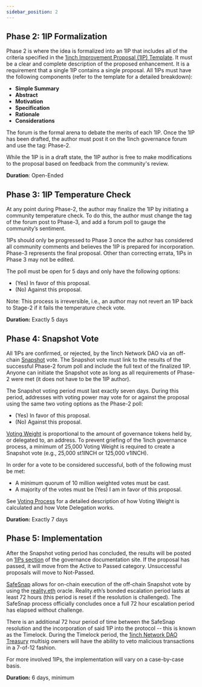 ```yaml
---
sidebar_position: 2
---
```


## Phase 2: 1IP Formalization
Phase 2 is where the idea is formalized into an 1IP that includes all of the criteria specified in the [1inch Improvement Proposal (1IP) Template](#1inch-Improvement-Proposal-(1IP)-Template). It must be a clear and complete description of the proposed enhancement. It is a requirement that a single 1IP contains a single proposal. All 1IPs must have the following components (refer to the template for a detailed breakdown):
* **Simple Summary**
* **Abstract**
* **Motivation**
* **Specification** 
* **Rationale**
* **Considerations**


The forum is the formal arena to debate the merits of each 1IP. Once the 1IP has been drafted, the author must post it on the 1inch governance forum and use the tag: Phase-2. 

While the 1IP is in a draft state, the 1IP author is free to make modifications to the proposal based on feedback from the community's review.

**Duration**: Open-Ended

## Phase 3: 1IP Temperature Check

At any point during Phase-2, the author may finalize the 1IP by initiating a community temperature check. To do this, the author must change the tag of the forum post to Phase-3, and add a forum poll to gauge the community’s sentiment. 

1IPs should only be progressed to Phase 3 once the author has considered all community comments and believes the 1IP is prepared for incorporation.
Phase-3 represents the final proposal. Other than correcting errata, 1IPs in Phase 3 may not be edited.

The poll must be open for 5 days and only have the following options: 
* (Yes) In favor of this proposal.
* (No) Against this proposal.

Note: This process is irreversible, i.e., an author may not revert an 1IP back to Stage-2 if it fails the temperature check vote.

**Duration:** Exactly 5 days

## Phase 4: Snapshot Vote

All 1IPs are confirmed, or rejected, by the 1inch Network DAO via an off-chain [Snapshot](https://snapshot.org/#/1inch.eth) vote. The Snapshot vote must link to the results of the successful Phase-2 forum poll and include the full text of the finalized 1IP. Anyone can initiate the Snapshot vote as long as all requirements of Phase-2 were met (it does not have to be the 1IP author).

The Snapshot voting period must last exactly seven days. During this period, addresses with voting power may vote for or against the proposal using the same two voting options as the Phase-2 poll:
* (Yes) In favor of this proposal.
* (No) Against this proposal.

[Voting Weight](#Voting-Weight) is proportional to the amount of governance tokens held by, or delegated to, an address. To prevent griefing of the 1inch governance process, a minimum of 25,000 Voting Weight is required to create a Snapshot vote (e.g., 25,000 st1INCH or 125,000 v1INCH).

In order for a vote to be considered successful, both of the following must be met:
* A minimum quorum of 10 million weighted votes must be cast.
* A majority of the votes must be (Yes) I am in favor of this proposal.

See [Voting Process](#Voting-Process) for a detailed description of how Voting Weight is calculated and how Vote Delegation works.

**Duration:** Exactly 7 days

## Phase 5: Implementation
After the Snapshot voting period has concluded, the results will be posted on [1IPs section](#1IPs) of the governance documentation site. If the proposal has passed, it will move from the Active to Passed category. Unsuccessful proposals will move to Not-Passed. 

[SafeSnap](https://github.com/gnosis/zodiac-module-reality) allows for on-chain execution of the off-chain Snapshot vote by using the [reality.eth](https://reality.eth.link/) oracle. Reality.eth’s bonded escalation period lasts at least 72 hours (this period is reset if the resolution is challenged). The SafeSnap process officially concludes once a full 72 hour escalation period has elapsed without challenge.

There is an additional 72 hour period of time between the SafeSnap resolution and the incorporation of said 1IP into the protocol -- this is known as the Timelock. During the Timelock period, the [1inch Network DAO Treasury](#1inch-Network-DAO-Treasury) multisig owners will have the ability to veto malicious transactions in a 7-of-12 fashion.

For more involved 1IPs, the implementation will vary on a case-by-case basis.

**Duration:** 6 days, minimum

